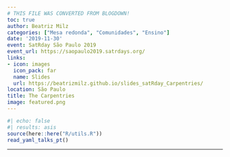 ```yaml
---
# THIS FILE WAS CONVERTED FROM BLOGDOWN!
toc: true
author: Beatriz Milz
categories: ["Mesa redonda", "Comunidades", "Ensino"]
date: '2019-11-30'
event: SatRday São Paulo 2019
event_url: https://saopaulo2019.satrdays.org/
links:
- icon: images
  icon_pack: far
  name: Slides
  url: https://beatrizmilz.github.io/slides_satRday_Carpentries/
location: São Paulo
title: The Carpentries
image: featured.png
---
```


```r
#| echo: false
#| results: asis
source(here::here("R/utils.R"))
read_yaml_talks_pt()
```

------------------------------------------------------------------------
